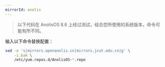 ```yaml
---
mirrorId: anolis
---
```


> 以下代码在 AnolisOS 8.6 上经过测试，结合您所使用的系统版本，命令可能有所不同。

输入以下命令替换配置：

```bash
sed -e 's|mirrors.openanolis.cn|mirrors.jcut.edu.cn|g' \
    -i.bak \
    /etc/yum.repos.d/AnolisOS-*.repo
```
